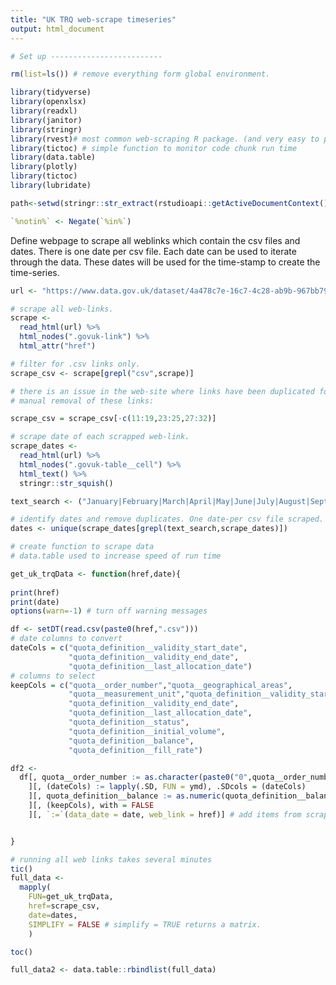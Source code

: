 ---
title: "UK TRQ web-scrape timeseries"
output: html_document
---

```{r}
# Set up -------------------------

rm(list=ls()) # remove everything form global environment.

library(tidyverse)
library(openxlsx) 
library(readxl)
library(janitor)
library(stringr)
library(rvest)# most common web-scraping R package. (and very easy to pick up!)
library(tictoc) # simple function to monitor code chunk run time
library(data.table)
library(plotly)
library(tictoc)
library(lubridate)

path<-setwd(stringr::str_extract(rstudioapi::getActiveDocumentContext()$path,".+[/]"))# set working directory to where your file is saved. 

`%notin%` <- Negate(`%in%`) 

```


Define webpage to scrape all weblinks which contain the csv files and dates. There is one date per csv file. Each date can be used to iterate through the data. These dates will be used for the time-stamp to create the time-series. 


```{r}

url <- "https://www.data.gov.uk/dataset/4a478c7e-16c7-4c28-ab9b-967bb79342e9/uk-trade-quotas"

# scrape all web-links. 
scrape <- 
  read_html(url) %>%
  html_nodes(".govuk-link") %>%
  html_attr("href")

# filter for .csv links only. 
scrape_csv <- scrape[grepl("csv",scrape)]

# there is an issue in the web-site where links have been duplicated for the same date
# manual removal of these links:

scrape_csv = scrape_csv[-c(11:19,23:25,27:32)]

# scrape date of each scrapped web-link. 
scrape_dates <- 
  read_html(url) %>%
  html_nodes(".govuk-table__cell") %>%
  html_text() %>%
  stringr::str_squish()

text_search <- ("January|February|March|April|May|June|July|August|September|October|November|December")

# identify dates and remove duplicates. One date-per csv file scraped. 
dates <- unique(scrape_dates[grepl(text_search,scrape_dates)])

```



```{r}
# create function to scrape data
# data.table used to increase speed of run time

get_uk_trqData <- function(href,date){
  
print(href)
print(date)
options(warn=-1) # turn off warning messages

df <- setDT(read.csv(paste0(href,".csv")))
# date columns to convert
dateCols = c("quota_definition__validity_start_date",
             "quota_definition__validity_end_date",
             "quota_definition__last_allocation_date")
# columns to select
keepCols = c("quota__order_number","quota__geographical_areas",
             "quota__measurement_unit","quota_definition__validity_start_date",
             "quota_definition__validity_end_date",
             "quota_definition__last_allocation_date",
             "quota_definition__status",
             "quota_definition__initial_volume",
             "quota_definition__balance",
             "quota_definition__fill_rate")

df2 <- 
  df[, quota__order_number := as.character(paste0("0",quota__order_number))
    ][, (dateCols) := lapply(.SD, FUN = ymd), .SDcols = (dateCols)
    ][, quota_definition__balance := as.numeric(quota_definition__balance)
    ][, (keepCols), with = FALSE
    ][, `:=`(data_date = date, web_link = href)] # add items from scrape to each data table. 


}

```



```{r}

# running all web links takes several minutes
tic()
full_data <-
  mapply(
    FUN=get_uk_trqData,
    href=scrape_csv, 
    date=dates, 
    SIMPLIFY = FALSE # simplify = TRUE returns a matrix. 
    ) 

toc()

full_data2 <- data.table::rbindlist(full_data)

```
